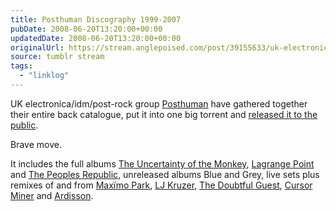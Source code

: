 ```yaml
---
title: Posthuman Discography 1999-2007
pubDate: 2008-06-20T13:20:00+00:00
updatedDate: 2008-06-20T13:20:00+00:00
originalUrl: https://stream.anglepoised.com/post/39155633/uk-electronicaidmpost-rock-group-posthuman-have
source: tumblr stream
tags:
  - "linklog"
---
```


UK electronica/idm/post-rock group [Posthuman][1] have gathered together their entire back catalogue, put it into one big torrent and <a href="http://thepiratebay.org/tor/4230036/Posthuman*-\_Discography_1999-2007" rel="nofollow">released it to the public</a>.

Brave move.

It includes the full albums [The Uncertainty of the Monkey][2], [Lagrange Point][3] and [The Peoples Republic][4], unreleased albums Blue and Grey, live sets plus remixes of and from [Maxïmo Park][5], [LJ Kruzer][6], [The Doubtful Guest][7], [Cursor Miner][8] and [Ardisson][9].

[1]: http://www.last.fm/music/Posthuman
[2]: http://www.last.fm/music/Posthuman/The+Uncertainty+of+the+Monkey "Posthuman - The Uncertainty of the Monkey"
[3]: http://www.last.fm/music/Posthuman/Lagrange+Point "Posthuman - Lagrange Point"
[4]: http://www.last.fm/music/Posthuman/The+Peoples+Republic "Posthuman - The Peoples Republic"
[5]: http://www.last.fm/music/Max%C3%AFmo+Park
[6]: http://www.last.fm/music/LJ+Kruzer
[7]: http://www.last.fm/music/The+Doubtful+Guest
[8]: http://www.last.fm/music/Cursor+Miner
[9]: http://www.last.fm/music/Ardisson
